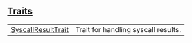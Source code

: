 
## [Traits](./core-starknet-traits)

| | |
|:---|:---|
| [SyscallResultTrait](./core-starknet-SyscallResultTrait) | Trait for handling syscall results. |
